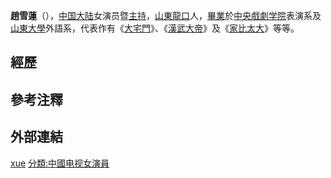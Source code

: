 {{BLP unsourced|time=2020-09-24T04:24:16+00:00}}
{{藝人
|姓名 = 趙雪蓮
|類型 = 女演員
|圖片 = 
|圖片尺寸 = 
|圖片簡介 = 
|原名 = 
|羅馬拼音 = 
|英文名 = 
|暱稱 = 
|其他藝名 = 
|國籍 = {{PRC}}
|民族 = [[漢族|漢族]]
|籍貫 = [[山東|山東]][[龍口|龍口]]
|出生日期 = {{birth date and age|1982|1|24}}
|出生地點 = {{CHN}}
|逝世日期 = 
|逝世地點 = 
|職業 = 演员 
|語言 = [[普通話|普通話]]、[[英語|英語]]
|教育程度 = [[中央戲劇學院|中央戲劇學院]]表演系、[[山東大學|山東大學]]外語系
|宗教信仰 =
|配偶 = 
|兒女 = 
|父母 = 
|出生地 = 
|出道作 = 
|唱片公司 = 
|經紀公司 = 
|網站 = 
|相關團體 = 
|獎項 = 
|IMDb = 
}}

'''趙雪蓮'''（{{bd|1982年|1月24日}}），[[中国大陆|中国大陆]]女演员暨[[主持|主持]]，[[山東|山東]][[龍口|龍口]]人，[[畢業|畢業]]於[[中央戲劇学院|中央戲劇学院]]表演系及[[山東大學|山東大學]]外語系，代表作有《[[大宅門|大宅門]]》、《[[漢武大帝|漢武大帝]]》及《[[家比太大|家比太大]]》等等。

== 經歷 ==

== 參考注釋 ==

==外部連結==

{{DEFAULTSORT:zhao xuelian}}
[[分類:趙姓|xue]]
[[分類:中國电视女演員|分類:中國电视女演員]]
{{china-enter-bio-stub}}